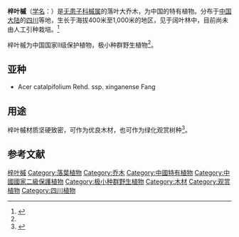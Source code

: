 {{Speciesbox
| name = 梓叶槭
| status = 
| status_system = 
| image =
| genus = Acer
| species = catalpifolium
| authority = Rehd.
| subdivision_ranks =[[亚种|亚种]]
| subdivision =
* 梓叶槭 ''A. c.'' subsp. ''catalpifolium''
* [[兴安梓叶槭|兴安梓叶槭]] ''A. c.'' subsp. ''xinganense''
}}

'''梓叶槭'''（[[学名|学名]]：{{lang|la|''Acer catalpifolium''}}）是[[无患子科|无患子科]][[槭属|槭属]]的落叶大乔木，为中国的特有植物。分布于[[中国大陆|中国大陆]]的[[四川|四川]]等地，生长于海拔400米至1,000米的地区，见于阔叶林中，目前尚未由人工引种栽培。<ref>{{cite web| url =http://www.bioinfo.cn/db05/KmzwSpecies.php?action=view&id=219| title =梓叶槭（原亚种）| work =《中国高等植物数据库全库》| publisher =中国科学院微生物研究所| author =昆明植物研究所| accessdate =2009-02-21| deadurl =yes| archiveurl =https://web.archive.org/web/20160305003116/http://www.bioinfo.cn/db05/KmzwSpecies.php?action=view&id=219| archivedate =2016-03-05}}</ref>

梓叶槭为中国国家II级保护植物，极小种群野生植物<ref name="biods.2019091" />。

== 亚种 ==
* Acer catalpifolium Rehd. ssp. xinganense Fang

==用途==
梓叶槭材质坚硬致密，可作为优良木材，也可作为绿化观赏树种<ref name="biods.2019091">{{cite journal |last1=Feng |first1=Qiuhong |last2=Li |first2=Dengfeng |last3=Yu |first3=Tao |last4=Li |first4=Junqing |last5=Ma |first5=Wenbao |last6=Zhang |first6=Lei |title=Phenotypic fruit and seed variations of Acer catalpifolium, a Wild Plant with Extremely Small Populations in China |journal=Biodiversity Science |date=2020-03-20 |volume=28 |issue=3 |pages=314 |doi=10.17520/biods.2019091}}</ref>。

==参考文献==
{{reflist}}

{{Taxonbar|from=Q6772754}}

[[Category:枫属|梓叶槭]]
[[Category:落葉植物|Category:落葉植物]]
[[Category:乔木|Category:乔木]]
[[Category:中國特有植物|Category:中國特有植物]]
[[Category:中國國家二級保護植物|Category:中國國家二級保護植物]]
[[Category:极小种群野生植物|Category:极小种群野生植物]]
[[Category:木材|Category:木材]]
[[Category:观赏植物|Category:观赏植物]]
[[Category:四川植物|Category:四川植物]]

{{植物小作品}}